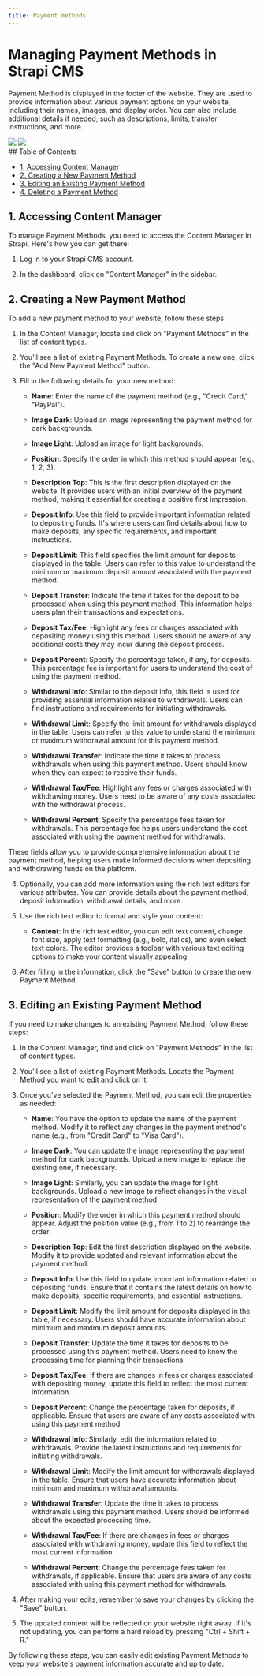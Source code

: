 ```yaml
---
title: Payment methods
---
```

# Managing Payment Methods in Strapi CMS

Payment Method is displayed in the footer of the website. They are used to provide information about various payment options on your website, including their names, images, and display order. You can also include additional details if needed, such as descriptions, limits, transfer instructions, and more.
<div style={{ display: 'flex', flexDirection: 'row' }}>
  <Frame style={{ flex: 1 }}>
    <img src="/images/content-types/paymentmethods1.png" style={{ borderRadius: '0.5rem' }} />
  </Frame>
  <Frame style={{ flex: 1 }}>
    <img src="/images/content-types/paymentmethods2.png" style={{ borderRadius: '0.5rem' }} />
  </Frame>
</div>
## Table of Contents

- [1. Accessing Content Manager](#accessing-content-manager)
- [2. Creating a New Payment Method](#creating-a-new-payment-method)
- [3. Editing an Existing Payment Method](#editing-an-existing-payment-method)
- [4. Deleting a Payment Method](#deleting-a-payment-method)

## 1. Accessing Content Manager

To manage Payment Methods, you need to access the Content Manager in Strapi. Here's how you can get there:

1. Log in to your Strapi CMS account.

2. In the dashboard, click on "Content Manager" in the sidebar.

## 2. Creating a New Payment Method

To add a new payment method to your website, follow these steps:

1. In the Content Manager, locate and click on "Payment Methods" in the list of content types.

2. You'll see a list of existing Payment Methods. To create a new one, click the "Add New Payment Method" button.

3. Fill in the following details for your new method:

   - **Name**: Enter the name of the payment method (e.g., "Credit Card," "PayPal").
   - **Image Dark**: Upload an image representing the payment method for dark backgrounds.
   - **Image Light**: Upload an image for light backgrounds.
   - **Position**: Specify the order in which this method should appear (e.g., 1, 2, 3).

   - **Description Top**: This is the first description displayed on the website. It provides users with an initial overview of the payment method, making it essential for creating a positive first impression.

   - **Deposit Info**: Use this field to provide important information related to depositing funds. It's where users can find details about how to make deposits, any specific requirements, and important instructions.

   - **Deposit Limit**: This field specifies the limit amount for deposits displayed in the table. Users can refer to this value to understand the minimum or maximum deposit amount associated with the payment method.

   - **Deposit Transfer**: Indicate the time it takes for the deposit to be processed when using this payment method. This information helps users plan their transactions and expectations.

   - **Deposit Tax/Fee**: Highlight any fees or charges associated with depositing money using this method. Users should be aware of any additional costs they may incur during the deposit process.

   - **Deposit Percent**: Specify the percentage taken, if any, for deposits. This percentage fee is important for users to understand the cost of using the payment method.

   - **Withdrawal Info**: Similar to the deposit info, this field is used for providing essential information related to withdrawals. Users can find instructions and requirements for initiating withdrawals.

   - **Withdrawal Limit**: Specify the limit amount for withdrawals displayed in the table. Users can refer to this value to understand the minimum or maximum withdrawal amount for this payment method.

   - **Withdrawal Transfer**: Indicate the time it takes to process withdrawals when using this payment method. Users should know when they can expect to receive their funds.

   - **Withdrawal Tax/Fee**: Highlight any fees or charges associated with withdrawing money. Users need to be aware of any costs associated with the withdrawal process.

   - **Withdrawal Percent**: Specify the percentage fees taken for withdrawals. This percentage fee helps users understand the cost associated with using the payment method for withdrawals.

These fields allow you to provide comprehensive information about the payment method, helping users make informed decisions when depositing and withdrawing funds on the platform.


4. Optionally, you can add more information using the rich text editors for various attributes. You can provide details about the payment method, deposit information, withdrawal details, and more.

5. Use the rich text editor to format and style your content:
   - **Content**: In the rich text editor, you can edit text content, change font size, apply text formatting (e.g., bold, italics), and even select text colors. The editor provides a toolbar with various text editing options to make your content visually appealing.

6. After filling in the information, click the "Save" button to create the new Payment Method.
## 3. Editing an Existing Payment Method

If you need to make changes to an existing Payment Method, follow these steps:

1. In the Content Manager, find and click on "Payment Methods" in the list of content types.

2. You'll see a list of existing Payment Methods. Locate the Payment Method you want to edit and click on it.

3. Once you've selected the Payment Method, you can edit the properties as needed:

   - **Name**: You have the option to update the name of the payment method. Modify it to reflect any changes in the payment method's name (e.g., from "Credit Card" to "Visa Card").

   - **Image Dark**: You can update the image representing the payment method for dark backgrounds. Upload a new image to replace the existing one, if necessary.

   - **Image Light**: Similarly, you can update the image for light backgrounds. Upload a new image to reflect changes in the visual representation of the payment method.

   - **Position**: Modify the order in which this payment method should appear. Adjust the position value (e.g., from 1 to 2) to rearrange the order.

   - **Description Top**: Edit the first description displayed on the website. Modify it to provide updated and relevant information about the payment method.

   - **Deposit Info**: Use this field to update important information related to depositing funds. Ensure that it contains the latest details on how to make deposits, specific requirements, and essential instructions.

   - **Deposit Limit**: Modify the limit amount for deposits displayed in the table, if necessary. Users should have accurate information about minimum and maximum deposit amounts.

   - **Deposit Transfer**: Update the time it takes for deposits to be processed using this payment method. Users need to know the processing time for planning their transactions.

   - **Deposit Tax/Fee**: If there are changes in fees or charges associated with depositing money, update this field to reflect the most current information.

   - **Deposit Percent**: Change the percentage taken for deposits, if applicable. Ensure that users are aware of any costs associated with using this payment method.

   - **Withdrawal Info**: Similarly, edit the information related to withdrawals. Provide the latest instructions and requirements for initiating withdrawals.

   - **Withdrawal Limit**: Modify the limit amount for withdrawals displayed in the table. Ensure that users have accurate information about minimum and maximum withdrawal amounts.

   - **Withdrawal Transfer**: Update the time it takes to process withdrawals using this payment method. Users should be informed about the expected processing time.

   - **Withdrawal Tax/Fee**: If there are changes in fees or charges associated with withdrawing money, update this field to reflect the most current information.

   - **Withdrawal Percent**: Change the percentage fees taken for withdrawals, if applicable. Ensure that users are aware of any costs associated with using this payment method for withdrawals.

4. After making your edits, remember to save your changes by clicking the "Save" button.

5. The updated content will be reflected on your website right away. If it's not updating, you can perform a hard reload by pressing "Ctrl + Shift + R."

By following these steps, you can easily edit existing Payment Methods to keep your website's payment information accurate and up to date.

